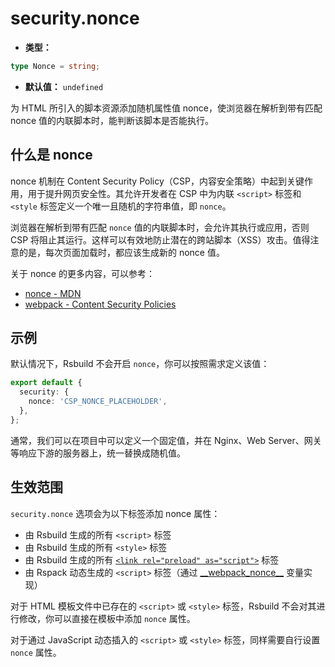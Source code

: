 # security.nonce

- **类型：**

```ts
type Nonce = string;
```

- **默认值：** `undefined`

为 HTML 所引入的脚本资源添加随机属性值 nonce，使浏览器在解析到带有匹配 nonce 值的内联脚本时，能判断该脚本是否能执行。

## 什么是 nonce

nonce 机制在 Content Security Policy（CSP，内容安全策略）中起到关键作用，用于提升网页安全性。其允许开发者在 CSP 中为内联 `<script>` 标签和 `<style` 标签定义一个唯一且随机的字符串值，即 `nonce`。

浏览器在解析到带有匹配 `nonce` 值的内联脚本时，会允许其执行或应用，否则 CSP 将阻止其运行。这样可以有效地防止潜在的跨站脚本（XSS）攻击。值得注意的是，每次页面加载时，都应该生成新的 nonce 值。

关于 nonce 的更多内容，可以参考：

- [nonce - MDN](https://developer.mozilla.org/en-US/docs/Web/HTML/Global_attributes/nonce)
- [webpack - Content Security Policies](https://webpack.js.org/guides/csp/)

## 示例

默认情况下，Rsbuild 不会开启 `nonce`，你可以按照需求定义该值：

```ts title="rsbuild.config.ts"
export default {
  security: {
    nonce: 'CSP_NONCE_PLACEHOLDER',
  },
};
```

通常，我们可以在项目中可以定义一个固定值，并在 Nginx、Web Server、网关等响应下游的服务器上，统一替换成随机值。

## 生效范围

`security.nonce` 选项会为以下标签添加 nonce 属性：

- 由 Rsbuild 生成的所有 `<script>` 标签
- 由 Rsbuild 生成的所有 `<style>` 标签
- 由 Rsbuild 生成的所有 [`<link rel="preload" as="script">`](/config/performance/preload) 标签
- 由 Rspack 动态生成的 `<script>` 标签（通过 [\_\_webpack_nonce\_\_](https://rspack.rs/zh/api/runtime-api/module-variables#__webpack_nonce__) 变量实现）

对于 HTML 模板文件中已存在的 `<script>` 或 `<style>` 标签，Rsbuild 不会对其进行修改，你可以直接在模板中添加 `nonce` 属性。

对于通过 JavaScript 动态插入的 `<script>` 或 `<style>` 标签，同样需要自行设置 `nonce` 属性。
